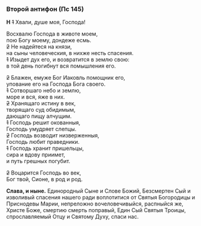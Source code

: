 ### Второй антифон (Пс 145)

**Н** ~~1~~ Хвали, душе моя, Господа!

Восхвалю Господа в животе моем,  
пою Богу моему, дондеже есмь.  
~~2~~ Не надейтеся на князи,  
на сыны человеческия, в нихже несть спасения.  
~~1~~ Изыдет дух его, и возвратится в землю свою:  
в той день погибнут вся помышления его.  

~~2~~ Блажен, емуже Бог Иаковль помощник его,  
упование его на Господа Бога своего.  
~~1~~ Сотворшаго небо и землю,  
море и вся, яже в них.  
~~2~~ Хранящаго истину в век,  
творящаго суд обидимым,  
дающаго пищу алчущим.  
~~1~~ Господь решит окованныя,  
Господь умудряет слепцы.  
~~2~~ Господь возводит низверженныя,  
Господь любит праведники.  
~~1~~ Господь хранит пришельцы,  
сира и вдову приимет,  
и путь грешных погубит.  

~~2~~ Воцарится Господь во век,  
Бог твой, Сионе, в род и род.  

**Слава, и ныне.**
Единородный Сыне и Слове Божий, Безсмертен Сый
и изволивый спасения нашего ради
воплотитися от Святыя Богородицы и Приснодевы Марии,
непреложно вочеловечивыйся,
распныйся же, Христе Боже, смертию смерть поправый,
Един Сый Святыя Троицы,
спрославляемый Отцу и Святому Духу, спаси нас.